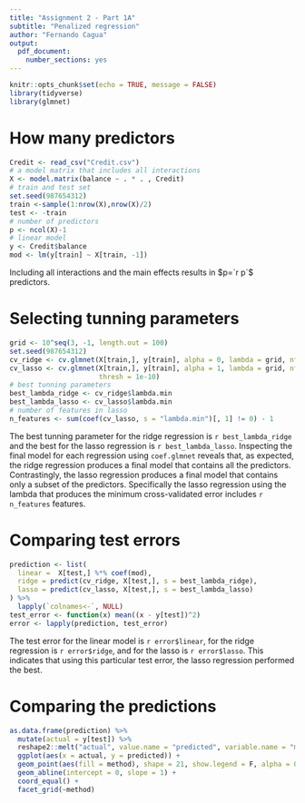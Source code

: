 ```yaml
---
title: "Assignment 2 - Part 1A"
subtitle: "Penalized regression"
author: "Fernando Cagua"
output: 
  pdf_document: 
    number_sections: yes
---
```


```r
knitr::opts_chunk$set(echo = TRUE, message = FALSE)
library(tidyverse)
library(glmnet)
```


# How many predictors

```r
Credit <- read_csv("Credit.csv")
# a model matrix that includes all interactions
X <- model.matrix(balance ~ . * . , Credit)
# train and test set
set.seed(987654312)
train <-sample(1:nrow(X),nrow(X)/2)
test <- -train
# number of predictors
p <- ncol(X)-1
# linear model
y <- Credit$balance
mod <- lm(y[train] ~ X[train, -1])
```

Including all interactions and the main effects results in $p=`r p`$ predictors.

# Selecting tunning parameters

```r
grid <- 10^seq(3, -1, length.out = 100)
set.seed(987654312)
cv_ridge <- cv.glmnet(X[train,], y[train], alpha = 0, lambda = grid, nfolds = 10)
cv_lasso <- cv.glmnet(X[train,], y[train], alpha = 1, lambda = grid, nfolds = 10, 
                      thresh = 1e-10)
# best tunning parameters
best_lambda_ridge <- cv_ridge$lambda.min
best_lambda_lasso <- cv_lasso$lambda.min
# number of features in lasso
n_features <- sum(coef(cv_lasso, s = "lambda.min")[, 1] != 0) - 1
```

The best tunning parameter for the ridge regression is `r best_lambda_ridge` and the best for the lasso regression is `r best_lambda_lasso`.
Inspecting the final model for each regression using `coef.glmnet` reveals that, as expected, the ridge regression produces a final model that contains all the predictors. 
Contrastingly, the lasso regression produces a final model that contains only a subset of the predictors. 
Specifically the lasso regression using the lambda that produces the minimum cross-validated error includes `r n_features` features.

# Comparing test errors

```r
prediction <- list(
  linear =  X[test,] %*% coef(mod),
  ridge = predict(cv_ridge, X[test,], s = best_lambda_ridge),
  lasso = predict(cv_lasso, X[test,], s = best_lambda_lasso)
) %>%
  lapply(`colnames<-`, NULL)
test_error <- function(x) mean((x - y[test])^2)
error <- lapply(prediction, test_error)
```

The test error for the linear model is `r error$linear`, for the ridge regression is `r error$ridge`, and for the lasso is `r error$lasso`. This indicates that using this particular test error, the lasso regression performed the best.

# Comparing the predictions

```r
as.data.frame(prediction) %>%
  mutate(actual = y[test]) %>%
  reshape2::melt("actual", value.name = "predicted", variable.name = "method") %>%
  ggplot(aes(x = actual, y = predicted)) +
  geom_point(aes(fill = method), shape = 21, show.legend = F, alpha = 0.5) +
  geom_abline(intercept = 0, slope = 1) +
  coord_equal() +
  facet_grid(~method)
```
